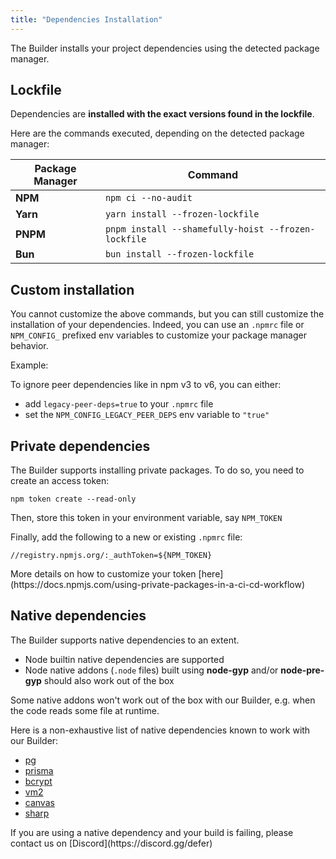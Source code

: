 ```yaml
---
title: "Dependencies Installation"
---
```


The Builder installs your project dependencies using the detected package
manager.

## Lockfile

Dependencies are **installed with the exact versions found in the lockfile**.

Here are the commands executed, depending on the detected package manager:

| Package Manager | Command                                             |
| --------------- | --------------------------------------------------- |
| **NPM**         | `npm ci --no-audit`                                 |
| **Yarn**        | `yarn install --frozen-lockfile`                    |
| **PNPM**        | `pnpm install --shamefully-hoist --frozen-lockfile` |
| **Bun**         | `bun install --frozen-lockfile`                     |

## Custom installation

You cannot customize the above commands, but you can still customize the
installation of your dependencies. Indeed, you can use an `.npmrc` file or
`NPM_CONFIG_` prefixed env variables to customize your package manager behavior.

Example:

To ignore peer dependencies like in npm v3 to v6, you can either:

- add `legacy-peer-deps=true` to your `.npmrc` file
- set the `NPM_CONFIG_LEGACY_PEER_DEPS` env variable to `"true"`

## Private dependencies

The Builder supports installing private packages. To do so, you need to create
an access token:

```
npm token create --read-only
```

Then, store this token in your environment variable, say `NPM_TOKEN`

Finally, add the following to a new or existing `.npmrc` file:

```
//registry.npmjs.org/:_authToken=${NPM_TOKEN}
```

<Tip>
  More details on how to customize your token
  [here](https://docs.npmjs.com/using-private-packages-in-a-ci-cd-workflow)
</Tip>

## Native dependencies

The Builder supports native dependencies to an extent.

- Node builtin native dependencies are supported
- Node native addons (`.node` files) built using **node-gyp** and/or
  **node-pre-gyp** should also work out of the box

Some native addons won't work out of the box with our Builder, e.g. when the
code reads some file at runtime.

Here is a non-exhaustive list of native dependencies known to work with our
Builder:

- [pg](https://www.npmjs.com/package/pg)
- [prisma](https://www.npmjs.com/package/prisma)
- [bcrypt](https://www.npmjs.com/package/bcrypt)
- [vm2](https://www.npmjs.com/package/vm2)
- [canvas](https://www.npmjs.com/package/canvas)
- [sharp](https://www.npmjs.com/package/sharp)

<Tip>
  If you are using a native dependency and your build is failing, please contact
  us on [Discord](https://discord.gg/defer)
</Tip>
